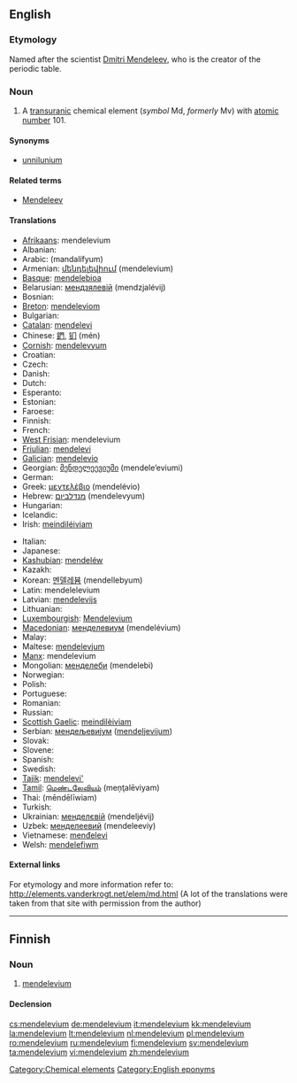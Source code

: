 {{also|Mendelevium}}
==English==
{{elements|Md|fermium|Fm|nobelium|No}}

===Etymology===
Named after the scientist [[w:Dmitri Mendeleev|Dmitri Mendeleev]], who is the creator of the periodic table.

===Noun===
{{en-noun|-}}
{{wikipedia}}

# A [[transuranic]] chemical element (''symbol'' Md, ''formerly'' Mv) with [[atomic number]] 101.

====Synonyms====
* [[unnilunium]]

====Related terms====
* [[w:Dmitri Mendeleev|Mendeleev]]

====Translations====
{{trans-top|chemical element}}
* [[Afrikaans]]: mendelevium
* Albanian: {{t-|sq|mendelevium|xs=Albanian}}
* Arabic: {{Arab|[[مندلفيوم]]}} (mandalífyum) {{m}}
* Armenian: [[մենդելեվիում]] (mendelevium)
* [[Basque]]: [[mendelebioa]]
* Belarusian: [[мендзялевiй]] (mendzjalévij) {{m}}
* Bosnian: {{t-|bs|mendelevij}}
* [[Breton]]: [[mendeleviom]]
* Bulgarian: {{t-|bg|менделевий|m|tr=mendelévij|sc=Cyrl}}
* [[Catalan]]: [[mendelevi]]
* Chinese: [[鍆]], [[钔]] (mén)
* [[Cornish]]: [[mendelevyum]]
* Croatian: {{t-|hr|mendelevij}}
* Czech: {{t+|cs|mendelevium}}
* Danish: {{t-|da|mendelevium}}
* Dutch: {{t+|nl|mendelevium|n}}
* Esperanto: {{t-|eo|mendelevio|xs=Esperanto}}
* Estonian: {{t-|et|mendeleevium}}
* Faroese: {{t-|fo|mendelevium|xs=Faroese}}
* Finnish: {{t+|fi|mendelevium}}
* French: {{t+|fr|mendélévium|m}}
* [[West Frisian]]: mendelevium
* [[Friulian]]: [[mendelevi]]
* [[Galician]]: [[mendelevio]]
* Georgian: [[მენდელეევიუმი]] (mendele’eviumi)
* German: {{t+|de|Mendelevium|n}}
* Greek: [[μεντελέβιο]] (mendelévio) {{n}}
* Hebrew: [[מנדלביום]] (mendelevyum)
* Hungarian: {{t+|hu|mendelévium}}
* Icelandic: {{t+|is|mendelevín}}
* Irish: [[meindiléiviam]]
{{trans-mid}}
* Italian: {{t+|it|mendelevio|m}}
* Japanese: {{t+|ja|メンデレビウム|tr=menderebiumu|sc=Jpan}}
* [[Kashubian]]: [[mendeléw]]
* Kazakh: {{t-|kk|менделевий|tr=mendelevii|sc=Cyrl|xs=Kazakh}}
* Korean: [[멘델레븀]] (mendellebyum)
* Latin: mendelelevium
* Latvian: [[mendelevijs]]
* Lithuanian: {{t+|lt|mendelevis|xs=Lithuanian}}
* [[Luxembourgish]]: [[Mendelevium]]
* [[Macedonian]]: [[менделевиум]] (mendelévium) {{m}}
* Malay: {{t-|ms|mendelevium|xs=Malay}}
* Maltese: [[mendelevjum]]
* [[Manx]]: mendelevium
* Mongolian: [[менделеби]] (mendelebi)
* Norwegian: {{t-|no|mendelevium}}
* Polish: {{t+|pl|mendelew|m}}
* Portuguese: {{t+|pt|mendelévio|m}}
* Romanian: {{t+|ro|mendeleviu|n}}
* Russian: {{t+|ru|менделевий|m|tr=mendelévij|sc=Cyrl}}
* [[Scottish Gaelic]]: [[meindilèiviam]]
* Serbian: [[мендељевиjум]] ([[mendeljevijum]]) {{m}}
* Slovak: {{t-|sk|mendelevium}}
* Slovene: {{t+|sl|mendelevij|m}}
* Spanish: {{t+|es|mendelevio|m}}
* Swedish: {{t+|sv|mendelevium}}
* [[Tajik]]: [[mendelevi']]
* [[Tamil]]: [[மெண்டலேவியம்]] (meņţalēviyam)
* Thai: {{Thai|[[เมนเดลีเวียม]]}} (mēndēlīwiam)
* Turkish: {{t+|tr|mendelevyum}}
* Ukrainian: [[менделєвiй]] (mendeljévij) {{m}}
* Uzbek: [[менделеевий]] (mendeleeviy)
* Vietnamese: [[menđelevi]]
* Welsh: [[mendelefiwm]]
{{trans-bottom}}

====External links====
For etymology and more information refer to:
http://elements.vanderkrogt.net/elem/md.html
(A lot of the translations were taken from that site with permission from the author)

<!--SOED-->

[[Category:Chemical elements]]
[[Category:English eponyms]]

----

==Finnish==
{{wikipedia|lang=fi}}

===Noun===
{{infl|fi|noun}}

# {{element|lang=fi}} [[#English|mendelevium]]

====Declension====
{{fi-decl-risti|mendelevium}}

[[cs:mendelevium]]
[[de:mendelevium]]
[[it:mendelevium]]
[[kk:mendelevium]]
[[la:mendelevium]]
[[lt:mendelevium]]
[[nl:mendelevium]]
[[pl:mendelevium]]
[[ro:mendelevium]]
[[ru:mendelevium]]
[[fi:mendelevium]]
[[sv:mendelevium]]
[[ta:mendelevium]]
[[vi:mendelevium]]
[[zh:mendelevium]]